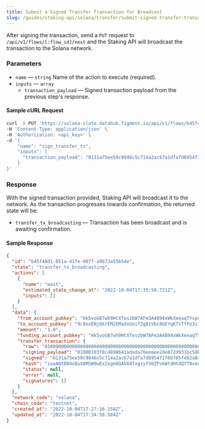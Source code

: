 ```yaml
---
title: Submit a Signed Transfer Transaction for Broadcast
slug: /guides/staking-api/solana/transfer/submit-signed-transfer-transaction
---
```


After signing the transaction, send a `PUT` request to `/api/v1/flows/[:flow_id]/next` and the Staking API will broadcast the transaction to the Solana network.

### Parameters

- `name` &mdash; `string` Name of the action to execute (required).
- `inputs` &mdash; `array`
  - `transaction_payload` &mdash; Signed transaction payload from the previous step's response.

#### Sample cURL Request

```bash {5-8}
curl -X PUT 'https://solana-slate.datahub.figment.io/api/v1/flows/b45f40d1-051a-41fe-907f-a9b73a55b54e/next' \
-H 'Content-Type: application/json' \
-H 'Authorization: <api_key>' \
-d '{
    "name": "sign_transfer_tx",
    "inputs": {
      "transaction_payload": "0131a75ee59c9946c5c714a2ac67a1dfa7d6954f1f6b785f482a84215270ccc8428b112c6e0532f995d08338d6eb546b785f409a8ba9c289e378db3749e88c440601000103f8c4898641adada76eeeee2de872d931bc58bfb2ce5b79734e32808cc501a5347fdda76b682402ecb38e705b77d7eee793c587b6294a461c14ad89e7e161ade50000000000000000000000000000000000000000000000000000000000000000ecf65dc056903c93ef0555d52d65d355390c99d9e57176f8cdc859a87f0dfaf401020200010c0200000000ca9a3b00000000"
    }
}'
```

### Response

With the signed transaction provided, Staking API will broadcast it to the network. As the transaction progresses towards confirmation, the returned state will be:

- `transfer_tx_broadcasting` &mdash; Transaction has been broadcast and is awaiting confirmation.

#### Sample Response

```json {3}
{
  "id": "b45f40d1-051a-41fe-907f-a9b73a55b54e",
  "state": "transfer_tx_broadcasting",
  "actions": [
    {
      "name": "wait",
      "estimated_state_change_at": "2022-10-04T17:35:58.721Z",
      "inputs": []
    }
  ],
  "data": {
    "from_account_pubkey": "Hk5voGB7wh9HtXTeszbW7AFm3A4B94xWkXeeaqTYspqy",
    "to_account_pubkey": "9c8oxENj8XrEM2EMadxUoifZgB1Vbc8GEYqKTxTfPo3i",
    "amount": "1.0",
    "funding_account_pubkey": "Hk5voGB7wh9HtXTeszbW7AFm3A4B94xWkXeeaqTYspqy",
    "transfer_transaction": {
      "raw": "010000000000000000000000000000000000000000000000000000000000000000000000000000000000000000000000000000000000000000000000000000000001000103f8c4898641adada76eeeee2de872d931bc58bfb2ce5b79734e32808cc501a5347fdda76b682402ecb38e705b77d7eee793c587b6294a461c14ad89e7e161ade50000000000000000000000000000000000000000000000000000000000000000ecf65dc056903c93ef0555d52d65d355390c99d9e57176f8cdc859a87f0dfaf401020200010c0200000000ca9a3b00000000",
      "signing_payload": "01000103f8c4898641adada76eeeee2de872d931bc58bfb2ce5b79734e32808cc501a5347fdda76b682402ecb38e705b77d7eee793c587b6294a461c14ad89e7e161ade50000000000000000000000000000000000000000000000000000000000000000ecf65dc056903c93ef0555d52d65d355390c99d9e57176f8cdc859a87f0dfaf401020200010c0200000000ca9a3b00000000",
      "signed": "0131a75ee59c9946c5c714a2ac67a1dfa7d6954f1f6b785f482a84215270ccc8428b112c6e0532f995d08338d6eb546b785f409a8ba9c289e378db3749e88c440601000103f8c4898641adada76eeeee2de872d931bc58bfb2ce5b79734e32808cc501a5347fdda76b682402ecb38e705b77d7eee793c587b6294a461c14ad89e7e161ade50000000000000000000000000000000000000000000000000000000000000000ecf65dc056903c93ef0555d52d65d355390c99d9e57176f8cdc859a87f0dfaf401020200010c0200000000ca9a3b00000000",
      "hash": "zaaAQtDB4oQuX8MSW9wExZxgm8QAk64fxgsyYV6ZPskWtdHtdQYT8vmuwKdqRyoVfecm8EsAC4XQ3eczjXbzX17",
      "status": null,
      "error": null,
      "signatures": []
    }
  },
  "network_code": "solana",
  "chain_code": "testnet",
  "created_at": "2022-10-04T17:27:16.158Z",
  "updated_at": "2022-10-04T17:34:58.584Z"
}
```
